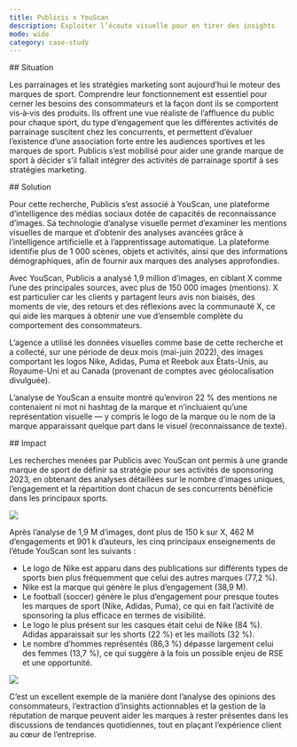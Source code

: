 ```yaml
---
title: Publicis x YouScan
description: Exploiter l’écoute visuelle pour en tirer des insights
mode: wide
category: case-study
---
```


<div id="situation">
  ## Situation
</div>

Les parrainages et les stratégies marketing sont aujourd’hui le moteur des marques de sport. Comprendre leur fonctionnement est essentiel pour cerner les besoins des consommateurs et la façon dont ils se comportent vis‑à‑vis des produits. Ils offrent une vue réaliste de l’affluence du public pour chaque sport, du type d’engagement que les différentes activités de parrainage suscitent chez les concurrents, et permettent d’évaluer l’existence d’une association forte entre les audiences sportives et les marques de sport. Publicis s’est mobilisé pour aider une grande marque de sport à décider s’il fallait intégrer des activités de parrainage sportif à ses stratégies marketing.

<div id="solution">
  ## Solution
</div>

Pour cette recherche, Publicis s’est associé à YouScan, une plateforme d’intelligence des médias sociaux dotée de capacités de reconnaissance d’images. Sa technologie d’analyse visuelle permet d’examiner les mentions visuelles de marque et d’obtenir des analyses avancées grâce à l’intelligence artificielle et à l’apprentissage automatique. La plateforme identifie plus de 1 000 scènes, objets et activités, ainsi que des informations démographiques, afin de fournir aux marques des analyses approfondies.

Avec YouScan, Publicis a analysé 1,9 million d’images, en ciblant X comme l’une des principales sources, avec plus de 150 000 images (mentions). X est particulier car les clients y partagent leurs avis non biaisés, des moments de vie, des retours et des réflexions avec la communauté X, ce qui aide les marques à obtenir une vue d’ensemble complète du comportement des consommateurs.

L’agence a utilisé les données visuelles comme base de cette recherche et a collecté, sur une période de deux mois (mai-juin 2022), des images comportant les logos Nike, Adidas, Puma et Reebok aux États-Unis, au Royaume-Uni et au Canada (provenant de comptes avec géolocalisation divulguée).

L’analyse de YouScan a ensuite montré qu’environ 22 % des mentions ne contenaient ni mot ni hashtag de la marque et n’incluaient qu’une représentation visuelle — y compris le logo de la marque ou le nom de la marque apparaissant quelque part dans le visuel (reconnaissance de texte).

<div id="impact">
  ## Impact
</div>

Les recherches menées par Publicis avec YouScan ont permis à une grande marque de sport de définir sa stratégie pour ses activités de sponsoring 2023, en obtenant des analyses détaillées sur le nombre d’images uniques, l’engagement et la répartition dont chacun de ses concurrents bénéficie dans les principaux sports.

![](/images/success-stories/publicis-youscan-1.png)

Après l’analyse de 1,9 M d’images, dont plus de 150 k sur X, 462 M d’engagements et 901 k d’auteurs, les cinq principaux enseignements de l’étude YouScan sont les suivants :

- Le logo de Nike est apparu dans des publications sur différents types de sports bien plus fréquemment que celui des autres marques (77,2 %).
- Nike est la marque qui génère le plus d’engagement (38,9 M).
- Le football (soccer) génère le plus d’engagement pour presque toutes les marques de sport (Nike, Adidas, Puma), ce qui en fait l’activité de sponsoring la plus efficace en termes de visibilité.
- Le logo le plus présent sur les casques était celui de Nike (84 %). Adidas apparaissait sur les shorts (22 %) et les maillots (32 %).
- Le nombre d’hommes représentés (86,3 %) dépasse largement celui des femmes (13,7 %), ce qui suggère à la fois un possible enjeu de RSE et une opportunité.

![](/images/success-stories/publicis-youscan-2.png)

C’est un excellent exemple de la manière dont l’analyse des opinions des consommateurs, l’extraction d’insights actionnables et la gestion de la réputation de marque peuvent aider les marques à rester présentes dans les discussions de tendances quotidiennes, tout en plaçant l’expérience client au cœur de l’entreprise.